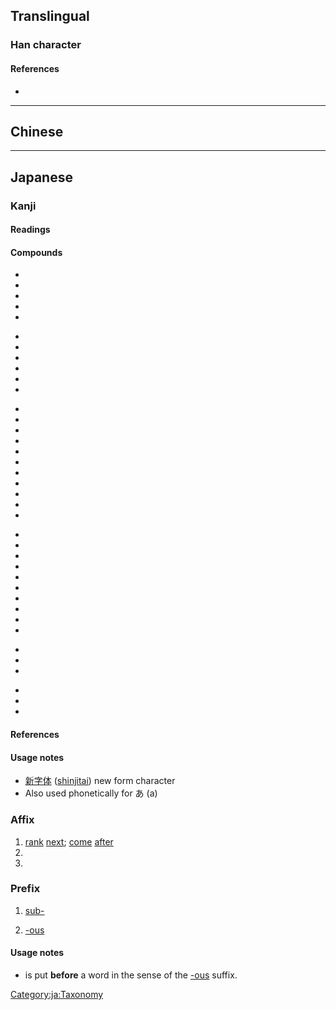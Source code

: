 {{also|亞|亚}}
{{character info/new}}
==Translingual==
{{Han simplified forms|亞|亜|亚}}

===Han character===
{{Han char|rn=7|rad=二|as=05|sn=7|four=10107|canj=MLLM,XMLLM|ids=⿱𫝁一,⿻工中}}

====References====
* {{Han ref|kx=0087.111|dkj=00272|dj=0183.190|hdz=10021.010|uh=4E9C|ud=20124}}

----

==Chinese==
{{zh-see|亞|sgsv}}

----

==Japanese==
{{ja-kanji forms|亜|亞}}

===Kanji===
{{ja-kanji|grade=c|rs=二05|kyu=亞}}

====Readings====
{{ja-readings
|goon=え
|kanon=あ, あつ, おう
|kun=つ-ぎ, つ-ぐ
}}

====Compounds====
{{der-top|abbreviation for Asia}}
* {{ja-r|欧%亜|^おう%あ|[[Eurasia]]}}
* {{ja-r|亜%欧|^あ%おう|[[Eurasia]]}}
* {{ja-r|興%亜|こう%-^あ|[[Asian]] [[development]]}}
* {{ja-r|東%南%亜|^とう%なん%あ|[[Southeast Asia]]}}
* {{ja-r|東%亜|^とう%あ|[[East Asia]]}}
{{der-bottom}}

{{der-top|-ous {{q|chemistry}}}}
* {{ja-r|次%亜|じ%あ|[[hypo-]] [[-ous]] {{q|chemistry}}}}
* {{ja-r|亜%砒%酸|あ%ひ%さん|[[arsenious]] [[acid]]}}
* {{ja-r|亜%燐%酸|あ%りん%さん|[[phosphorous acid]]}}
* {{ja-r|亜%硫%酸|あ%りゅう%さん|[[sulfurous acid]]}}
* {{ja-r|亜%硝%酸|あ%しょう%さん|[[nitrous acid]]}}
* {{ja-r|亜%酸%化 窒%素|あ%さん%か ちっ%そ|[[nitrous oxide]]}}
{{der-bottom}}

{{der-top|second rank, sub-}}
* {{ja-r|亜%鉛|あ%えん|[[zinc]]}}
* {{ja-r|亜%鉛%鉄|あ%えん%てつ|[[galvanized]] [[iron]]}}
* {{ja-r|亜%音%速|あ%おん%そく|[[subsonic]] [[speed]]}}
* {{ja-r|亜%温%帯|あ%おん%たい|[[subtemperate]] [[zone]]}}
* {{ja-r|亜%寒%帯|あ%かん%たい|[[subarctic]] [[zone]]}}
* {{ja-r|亜%熱%帯|あ%ねっ%たい|[[subtropics]]}}
* {{ja-r|亜%大%陸|あ%たい%りく|[[subcontinent]]}}
* {{ja-r|亜%脱%臼|あ%だっ%きゅう|[[subluxation]]}}
* {{ja-r|亜%急%性|あ%きゅう%せい|[[subacute]]}}
* {{ja-r|亜%成%層%圏|あ%せい%そう%けん|[[substratosphere]]}}
* {{ja-r|亜%高%山%帯|あ%こう%ざん%たい|[[subalpine]] [[zone]]}}
{{der-mid}}
* {{ja-r|亜%群|あ%ぐん|[[subgroup]]}}
* {{ja-r|亜%綱|あ%こう|[[subclass]]}}
* {{ja-r|亜%科|あ%か|[[suborder]], [[subfamily]] {{q|taxonomy}}}}
* {{ja-r|亜%種|あ%しゅ|[[subspecies]]}}
* {{ja-r|亜%属|あ%ぞく|[[subgroup]], [[subgenus]]}}
* {{ja-r|亜%族|あ%ぞく|[[subgroup]]}}
* {{ja-r|亜%目|あ%もく|[[suborder]]}}
* {{ja-r|亜%門|あ%もん|[[subphylum]]}}
* {{ja-r|亜%流|あ%りゅう}}
* {{ja-r|亜%聖|あ%せい|sage of the second order}}
{{der-bottom}}

{{der-top|(others)}}
* {{ja-r|白%亜|はく%あ|[[chalk]]}}
* {{ja-r|白%亜%紀|^はく%あ%き|[[Cretaceous]] {{q|paleontology}}}}
* {{ja-r|白%亜%質|はく%あ%しつ|[[chalky]]}}
{{der-mid}}
* {{ja-r|亜%炭|あ%たん|[[brown coal]], [[lignite]]}}
* {{ja-r|亜%麻|あ%ま|[[flax]]}}
* {{ja-r|亜%鈴|あ%れい|[[dumbbell]]}}
{{der-bottom}}

====References====
{{ja-kref
|jis=3021
|ku=1601
|shift=889f
|euc=B0A1
|freq=1509
|nelson=43
|newnelson=81
|halpern=3540
|kld=2204
|heisig=1809
|tuttle=0a7.14
}}

====Usage notes====
* [[新字体]] ([[shinjitai]]) new form character
* Also used phonetically for あ (a)

{{ja-kanjitab|あ|yomi=kanon}}

===Affix===
{{ja-pos|affix|あ}}

# [[rank]] [[next]]; [[come]] [[after]]
# {{n-g|Used in transliterations of names.}}
# {{short for|lang=ja|亜細亜|tr=Asia|sort=あしあ}}

===Prefix===
{{ja-pos|prefix|あ}}

# [[sub-]]
# {{lb|ja|chemistry|sort=あ}} [[-ous]] {{gloss|indicates a lower oxidation number}}

====Usage notes====
* {{m|ja|亜}} is put '''before''' a word in the sense of the [[-ous]] suffix.

[[Category:ja:Taxonomy]]
